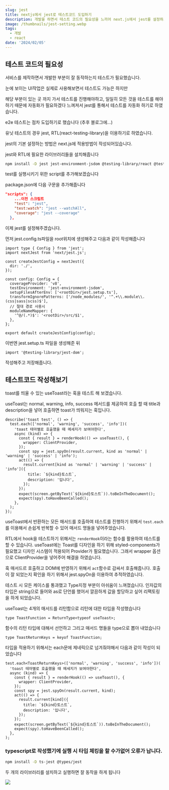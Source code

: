 ```yaml
---
slug: jest
title: nextjs에서 jest로 테스트코드 도입하기
description: 개발을 하면서 테스트 코드의 필요성을 느끼어 next.js에서 jest를 설정하고 도입한 이야기입니다.
image: /thumbnails/jest-setting.webp
tags:
  - 개발
  - react
date: '2024/02/05'
---
```


## 테스트 코드의 필요성

서비스를 제작하면서 개발한 부분이 잘 동작하는지 테스트가 필요했습니다.

눈에 보이는 UI작업은 실제로 사용해보면서 테스트도 가능은 하지만

해당 부분이 있는 곳 까지 가서 테스트를 진행해야하고, 일일히 모든 것을 테스트를 해야하기 때문에 자동화가 필요하겠다 느껴져서 jest를 통해서 테스트를 자동화 하기로 하였습니다.

e2e 테스트는 점차 도입하기로 했습니다 (추후 블로그에…)

유닛 테스트의 경우 jest, RTL(react-testing-library)을 이용하기로 하였습니다.

jest의 기본 설정하는 방법은 next.js에 적용방법이 작성되어있습니다.

jest와 RTL에 필요한 라이브러리들을 설치해줍니다

```bash
npm install -D jest jest-environment-jsdom @testing-library/react @testing-library/jest-dom
```

test를 실행시키기 위한 script를 추가해보겠습니다

package.json에 다음 구문을 추가해줍니다

```json
"scripts": {
    ...이전 스크립트
    "test": "jest",
    "test:watch": "jest --watchAll",
    "coverage": "jest --coverage"
  },
```

이제 jest를 설정해주겠습니다.

먼저 jest.config.ts파일을 root위치에 생성해주고 다음과 같이 작성해줍니다

```tsx
import type { Config } from 'jest';
import nextJest from 'next/jest.js';

const createJestConfig = nextJest({
  dir: './',
});

const config: Config = {
  coverageProvider: 'v8',
  testEnvironment: 'jest-environment-jsdom',
  setupFilesAfterEnv: ['<rootDir>/jest.setup.ts'],
  transformIgnorePatterns: ['/node_modules/', '^.+\\.module\\.(css|sass|scss)$'],
  // 절대 경로 사용시
  moduleNameMapper: {
    '^@/(.*)$': '<rootDir>/src/$1',
  },
};

export default createJestConfig(config);
```

이번엔 jest.setup.ts 파일을 생성해준 뒤

```tsx
import '@testing-library/jest-dom';
```

작성해주고 저장해줍니다.

## 테스트코드 작성해보기

toast를 띄울 수 있는 useToast라는 훅을 테스트 해 보겠습니다.

useToast는 normal, warning, info, success 메서드를 제공하여 호출 할 때 title과 description을 넣어 호출하면 toast가 띄워지는 훅입니다.

```tsx
describe('toast test', () => {
  test.each(['normal', 'warning', 'success', 'info'])(
    'toast 테마별로 호출했을 때 메세지가 보여야한다',
    async (kind) => {
      const { result } = renderHook(() => useToast(), {
        wrapper: ClientProvider,
      });
      const spy = jest.spyOn(result.current, kind as 'normal' | 'warning' | 'success' | 'info');
      act(() => {
        result.current[kind as 'normal' | 'warning' | 'success' | 'info']({
          title: `${kind}토스트`,
          description: '입니다',
        });
      });
      expect(screen.getByText(`${kind}토스트`)).toBeInTheDocument();
      expect(spy).toHaveBeenCalled();
    },
  );
});
```

useToast에서 반환하는 모든 매서드를 호출하여 테스트를 진행하기 위해서 `test.each`를 이용해서 손쉽게 반복할 수 있어 매서드 명들을 넣어주었습니다.

RTL에서 hook을 테스트하기 위해서는 `renderHook`이라는 함수를 활용하여 테스트를 할 수 있습니다. useToast에는 Toast를 디자인을 하기 위해 styled-components가 필요했고 디자인 시스템이 적용되어 Provider가 필요했습니다. 그래서 wrapper 옵션으로 ClientProvider을 넣어주어 해결을 하였습니다.

훅 매서드르 호출하고 DOM에 반영하기 위해서 `act`함수로 감싸서 호출해줍니다. 호출이 잘 되었는지 확인을 하기 위해서 jest.spyOn을 이용하여 추적하였습니다.

테스트 시 모든 케이스를 통과했고 Type지정 부분이 아쉬움이 느껴졌습니다. 인자값의 타입은 string으로 들어와 as로 단언를 했어서 깔끔하게 값을 할당하고 싶어 리팩토링을 하게 되었습니다.

useToast는 4개의 매서드를 리턴함으로 리턴에 대한 타입을 작성했습니다

```tsx
type ToastFunction = ReturnType<typeof useToast>;
```

함수의 리턴 타입에 대해서 선언하고 그리고 매서드 명들을 type으로 뽑아 내었습니다

```tsx
type ToastReturnKeys = keyof ToastFunction;
```

타입을 적용하기 위해서는 each문에 제네릭으로 넘겨줘야해서 다음과 같이 작성이 되었습니다

```tsx
test.each<ToastReturnKeys>(['normal', 'warning', 'success', 'info'])(
  'toast 테마별로 호출했을 때 메세지가 보여야한다',
  async (kind) => {
    const { result } = renderHook(() => useToast(), {
      wrapper: ClientProvider,
    });
    const spy = jest.spyOn(result.current, kind);
    act(() => {
      result.current[kind]({
        title: `${kind}토스트`,
        description: '입니다',
      });
    });
    expect(screen.getByText(`${kind}토스트`)).toBeInTheDocument();
    expect(spy).toHaveBeenCalled();
  },
);
```

### typescript로 작성했기에 실행 시 타입 체킹을 할 수가없어 오류가 납니다.

```bash
npm install -D ts-jest @types/jest
```

두 개의 라이브러리를 설치하고 실행하면 잘 동작을 하게 됩니다

![](/react/jest/1.png)
